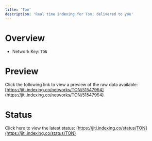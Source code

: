 ```yaml
---
title: 'Ton'
description: 'Real time indexing for Ton; delivered to you'
---
```


# Overview
- Network Key: `TON`

# Preview
Click the following link to view a preview of the raw data available: [https://jiti.indexing.co/networks/TON/51547994](https://jiti.indexing.co/networks/TON/51547994)

# Status
Click here to view the latest status: [https://jiti.indexing.co/status/TON](https://jiti.indexing.co/status/TON)
